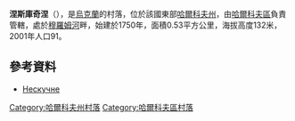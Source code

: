 {{coord|50|12|26|N|36|34|2|E|scale:100000_region:UA|display=title}}

'''涅斯庫奇涅'''（{{lang-uk|Нескучне}}），是[[烏克蘭|烏克蘭]]的村落，位於該國東部[[哈爾科夫州|哈爾科夫州]]，由[[哈爾科夫區|哈爾科夫區]]負責管轄，處於[[穆羅姆河|穆羅姆河]]畔，始建於1750年，面積0.53平方公里，海拔高度132米，2001年人口91。

==參考資料==
*[http://w1.c1.rada.gov.ua/pls/z7502/A005?rdat1=09.01.2009&rf7571=34069 Нескучне]

{{DEFAULTSORT:Нескучне}}
[[Category:哈爾科夫州村落|Category:哈爾科夫州村落]]
[[Category:哈爾科夫區村落|Category:哈爾科夫區村落]]


{{Kharkiv-geo-stub}}